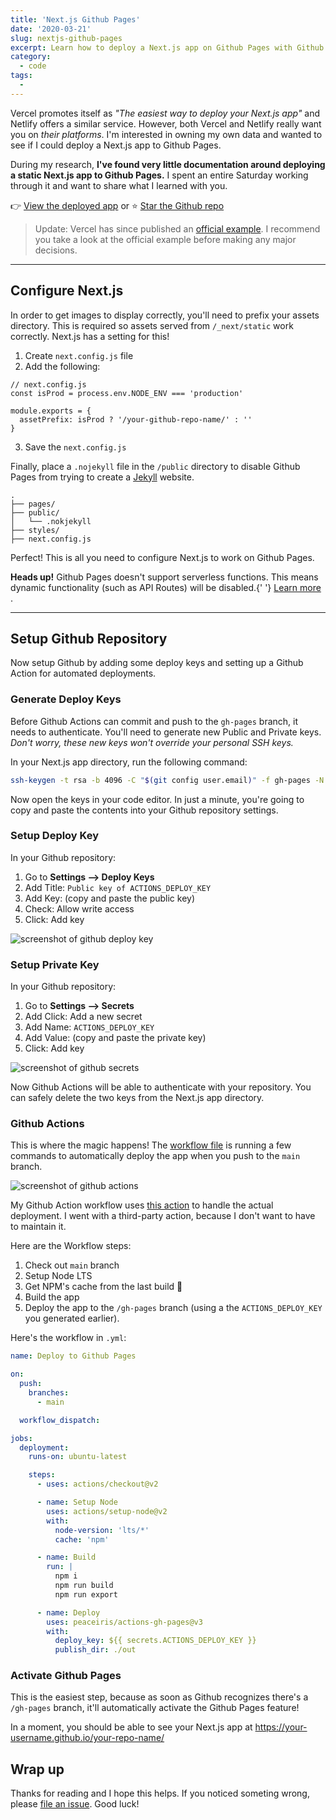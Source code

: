 ```yaml
---
title: 'Next.js Github Pages'
date: '2020-03-21'
slug: nextjs-github-pages
excerpt: Learn how to deploy a Next.js app on Github Pages with Github Actions.
category:
  - code
tags:
  -
---
```


Vercel promotes itself as _"The easiest way to deploy your Next.js app"_ and Netlify offers a similar service. However, both Vercel and Netlify really want you on _their platforms_. I'm interested in owning my own data and wanted to see if I could deploy a Next.js app to Github Pages.

During my research, **I've found very little documentation around deploying a static Next.js app to Github Pages.** I spent an entire Saturday working through it and want to share what I learned with you.

👉 [View the deployed app](https://gregrickaby.github.io/nextjs-github-pages/) or ⭐️ [Star the Github repo](https://github.com/gregrickaby/nextjs-github-pages)

> Update: Vercel has since published an [official example](https://github.com/vercel/next.js/tree/canary/examples/gh-pages). I recommend you take a look at the official example before making any major decisions.

---

## Configure Next.js

In order to get images to display correctly, you'll need to prefix your assets directory. This is required so assets served from `/_next/static` work correctly. Next.js has a setting for this!

1. Create `next.config.js` file
2. Add the following:

```js[class="line-numbers"]
// next.config.js
const isProd = process.env.NODE_ENV === 'production'

module.exports = {
  assetPrefix: isProd ? '/your-github-repo-name/' : ''
}
```

3. Save the `next.config.js`

Finally, place a `.nojekyll` file in the `/public` directory to disable Github Pages from trying to create a [Jekyll](https://github.blog/2009-12-29-bypassing-jekyll-on-github-pages/) website.

```treeview
.
├── pages/
├── public/
│   └── .nokjekyll
├── styles/
├── next.config.js
```

Perfect! This is all you need to configure Next.js to work on Github Pages.

<SideNote type="warning">
  <strong>Heads up!</strong> Github Pages doesn't support serverless functions.
  This means dynamic functionality (such as API Routes) will be disabled.{' '}
  <a href="https://nextjs.org/docs/advanced-features/static-html-export#unsupported-features">
    Learn more
  </a>
  .
</SideNote>

---

## Setup Github Repository

Now setup Github by adding some deploy keys and setting up a Github Action for automated deployments.

### Generate Deploy Keys

Before Github Actions can commit and push to the `gh-pages` branch, it needs to authenticate. You'll need to generate new Public and Private keys. _Don't worry, these new keys won't override your personal SSH keys._

In your Next.js app directory, run the following command:

```bash
ssh-keygen -t rsa -b 4096 -C "$(git config user.email)" -f gh-pages -N ""
```

Now open the keys in your code editor. In just a minute, you're going to copy and paste the contents into your Github repository settings.

### Setup Deploy Key

In your Github repository:

1. Go to **Settings --> Deploy Keys**
2. Add Title: `Public key of ACTIONS_DEPLOY_KEY`
3. Add Key: (copy and paste the public key)
4. Check: Allow write access
5. Click: Add key

![screenshot of github deploy key](/blog/images/screenshot-of-github-deploy-key.png)

### Setup Private Key

In your Github repository:

1. Go to **Settings --> Secrets**
2. Add Click: Add a new secret
3. Add Name: `ACTIONS_DEPLOY_KEY`
4. Add Value: (copy and paste the private key)
5. Click: Add key

![screenshot of github secrets](/blog/images/screenshot-of-github-secrets-screen.png)

Now Github Actions will be able to authenticate with your repository. You can safely delete the two keys from the Next.js app directory.

### Github Actions

This is where the magic happens! The [workflow file](https://github.com/gregrickaby/nextjs-github-pages/blob/main/.github/workflows/deploy.yml) is running a few commands to automatically deploy the app when you push to the `main` branch.

![screenshot of github actions](/blog/images/screenshot-of-github-actions.png)

My Github Action workflow uses [this action](https://github.com/peaceiris/actions-gh-pages) to handle the actual deployment. I went with a third-party action, because I don't want to have to maintain it.

Here are the Workflow steps:

1. Check out `main` branch
2. Setup Node LTS
3. Get NPM's cache from the last build 🚀
4. Build the app
5. Deploy the app to the `/gh-pages` branch (using a the `ACTIONS_DEPLOY_KEY` you generated earlier).

Here's the workflow in `.yml`:

```yml
name: Deploy to Github Pages

on:
  push:
    branches:
      - main

  workflow_dispatch:

jobs:
  deployment:
    runs-on: ubuntu-latest

    steps:
      - uses: actions/checkout@v2

      - name: Setup Node
        uses: actions/setup-node@v2
        with:
          node-version: 'lts/*'
          cache: 'npm'

      - name: Build
        run: |
          npm i
          npm run build
          npm run export

      - name: Deploy
        uses: peaceiris/actions-gh-pages@v3
        with:
          deploy_key: ${{ secrets.ACTIONS_DEPLOY_KEY }}
          publish_dir: ./out
```

### Activate Github Pages

This is the easiest step, because as soon as Github recognizes there's a `/gh-pages` branch, it'll automatically activate the Github Pages feature!

In a moment, you should be able to see your Next.js app at <https://your-username.github.io/your-repo-name/>

## Wrap up

Thanks for reading and I hope this helps. If you noticed someting wrong, please [file an issue](https://github.com/gregrickaby/nextjs-github-pages/issues). Good luck!
